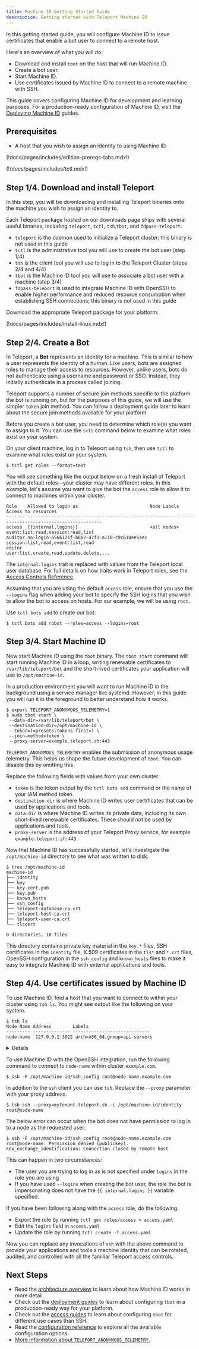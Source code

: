 ```yaml
---
title: Machine ID Getting Started Guide
description: Getting started with Teleport Machine ID
---
```


In this getting started guide, you will configure Machine ID to issue
certificates that enable a bot user to connect to a remote host.

Here's an overview of what you will do:

- Download and install `tbot` on the host that will run Machine ID.
- Create a bot user.
- Start Machine ID.
- Use certificates issued by Machine ID to connect to a remote machine with SSH.

This guide covers configuring Machine ID for development and learning purposes.
For a production-ready configuration of Machine ID, visit the [Deploying Machine
ID](deployment/deployment.mdx) guides.

## Prerequisites

- A host that you wish to assign an identity to using Machine ID.

(!docs/pages/includes/edition-prereqs-tabs.mdx!)

(!/docs/pages/includes/tctl.mdx!)

## Step 1/4. Download and install Teleport

In this step, you will be downloading and installing Teleport binaries onto the
machine you wish to assign an identity to.

Each Teleport package hosted on our downloads page ships with several useful
binaries, including `teleport`, `tctl`, `tsh`,`tbot`, and `fdpass-teleport`:

- `teleport` is the daemon used to initialize a Teleport cluster; this binary is not used in this guide
- `tctl` is the administrative tool you will use to create the bot user (step 1/4)
- `tsh` is the client tool you will use to log in to the Teleport Cluster (steps 2/4 and 4/4)
- `tbot` is the Machine ID tool you will use to associate a bot user with a machine (step 3/4)
- `fdpass-teleport` is used to integrate Machine ID with OpenSSH to enable higher performance and reduced resource consumption when establishing SSH connections; this binary is not used in this guide

Download the appropriate Teleport package for your platform: 

(!docs/pages/includes/install-linux.mdx!)

## Step 2/4. Create a Bot

In Teleport, a **Bot** represents an identity for a machine. This is similar to
how a user represents the identity of a human. Like users, bots are assigned
roles to manage their access to resources. However, unlike users, bots do not
authenticate using a username and password or SSO. Instead, they initially
authenticate in a process called joining.

Teleport supports a number of secure join methods specific to the platform the
bot is running on, but for the purposes of this guide, we will use the simpler
`token` join method. You can follow a deployment guide later to learn about the
secure join methods available for your platform.

Before you create a bot user, you need to determine which role(s) you want to
assign to it. You can use the `tctl` command below to examine what roles exist
on your system.

On your client machine, log in to Teleport using `tsh`, then use `tctl` to examine
what roles exist on your system.

```code
$ tctl get roles --format=text
```

You will see something like the output below on a fresh install of Teleport with the
default roles—your cluster may have different roles. In this example, let's
assume you want to give the bot the `access` role to allow it to connect to
machines within your cluster.

```
Role    Allowed to login as                           Node Labels Access to resources
------- --------------------------------------------- ----------- ----------------------------------------
access  {{internal.logins}}                           <all nodes> event:list,read,session:read,list
auditor no-login-6566121f-b602-47f1-a118-c9c618ee5aec             session:list,read,event:list,read
editor                                                            user:list,create,read,update,delete,...
```

The `internal.logins` trait is replaced with values from the Teleport local user
database. For full details on how traits work in Teleport roles, see the
[Access Controls
Reference](../../reference/access-controls/roles.mdx).

Assuming that you are using the default `access` role, ensure that you use the 
`--logins` flag when adding your bot to specify the SSH logins that you wish to 
allow the bot to access on hosts. For our example, we will be using `root`.

Use `tctl bots add` to create our bot:

```code
$ tctl bots add robot --roles=access --logins=root
```

## Step 3/4. Start Machine ID

Now start Machine ID using the `tbot` binary. The `tbot start` command will
start running Machine ID in a loop, writing renewable certificates to
`/var/lib/teleport/bot` and the short-lived certificates your application will
use to `/opt/machine-id`.

In a production environment you will want to run Machine ID in the background
using a service manager like systemd. However, in this guide you will run it in
the foreground to better understand how it works.

```code
$ export TELEPORT_ANONYMOUS_TELEMETRY=1
$ sudo tbot start \
 --data-dir=/var/lib/teleport/bot \
 --destination-dir=/opt/machine-id \
 --token=(=presets.tokens.first=) \
 --join-method=token \
 --proxy-server=example.teleport.sh:443
```

`TELEPORT_ANONYMOUS_TELEMETRY` enables the submission of anonymous usage
telemetry. This helps us shape the future development of `tbot`. You can disable
this by omitting this.

Replace the following fields with values from your own cluster.

- `token` is the token output by the `tctl bots add` command or the name of your IAM method token.
- `destination-dir` is where Machine ID writes user certificates that can be used by applications and tools.
- `data-dir` is where Machine ID writes its private data, including its own short-lived renewable certificates. These should not be used by applications and tools.
- `proxy-server` is the address of your Teleport Proxy service, for example `example.teleport.sh:443`.

Now that Machine ID has successfully started, let's investigate the
`/opt/machine-id` directory to see what was written to disk.

```code
$ tree /opt/machine-id
machine-id
├── identity
├── key
├── key-cert.pub
├── key.pub
├── known_hosts
├── ssh_config
├── teleport-database-ca.crt
├── teleport-host-ca.crt
├── teleport-user-ca.crt
└── tlscert

0 directories, 10 files
```

This directory contains private key material in the `key.*` files, SSH
certificates in the `identity` file, X.509 certificates in the `tls*` and
`*.crt` files, OpenSSH configuration in the `ssh_config` and
`known_hosts` files to make it easy to integrate Machine ID with external
 applications and tools.

## Step 4/4. Use certificates issued by Machine ID

To use Machine ID, find a host that you want to connect to within your cluster
using `tsh ls`. You might see output like the following on your system.

```code
$ tsh ls
Node Name Address        Labels
--------- -------------- -----------------------------
node-name  127.0.0.1:3022 arch=x86_64,group=api-servers
```

<Details title="Not seeing Nodes?">

(!docs/pages/includes/node-logins.mdx!)

</Details>

To use Machine ID with the OpenSSH integration, run the following command to
connect to `node-name` within cluster `example.com`.

```code
$ ssh -F /opt/machine-id/ssh_config root@node-name.example.com
```

In addition to the `ssh` client you can use `tsh`. Replace the `--proxy` parameter
with your proxy address. 

```code
$ tsh ssh --proxy=mytenant.teleport.sh -i /opt/machine-id/identity root@node-name
```

<Admonition type="note" title="Roles must have logins defined">
  The below error can occur when the bot does not have permission to log in to
  a node as the requested user:

  ```code
  $ ssh -F /opt/machine-id/ssh_config root@node-name.example.com
  root@node-name: Permission denied (publickey).
  kex_exchange_identification: Connection closed by remote host
  ```
  This can happen in two circumstances:
  - The user you are trying to log in as is not specified under `logins` in the
   role you are using
  - If you have used `--logins` when creating the bot user, the role the bot is 
  impersonating does not have the `{{ internal.logins }}` variable specified.

  If you have been following along with the `access` role, do the following.

  - Export the role by running `tctl get roles/access > access.yaml`
  - Edit the `logins` field in `access.yaml`
  - Update the role by running `tctl create -f access.yaml`
</Admonition>

Now you can replace any invocations of `ssh` with the above command to provide
your applications and tools a machine identity that can be rotated, audited,
and controlled with all the familiar Teleport access controls.

## Next Steps

- Read the [architecture overview](../../reference/architecture/machine-id-architecture.mdx) to learn about how
  Machine ID works in more detail.
- Check out the [deployment guides](deployment/deployment.mdx) to learn about
  configuring `tbot` in a production-ready way for your platform.
- Check out the [access guides](access-guides/access-guides.mdx) to learn about configuring
  `tbot` for different use cases than SSH.
- Read the [configuration reference](../../reference/machine-id/configuration.mdx) to explore
  all the available configuration options.
- [More information about `TELEPORT_ANONYMOUS_TELEMETRY`.](../../reference/machine-id/telemetry.mdx)


